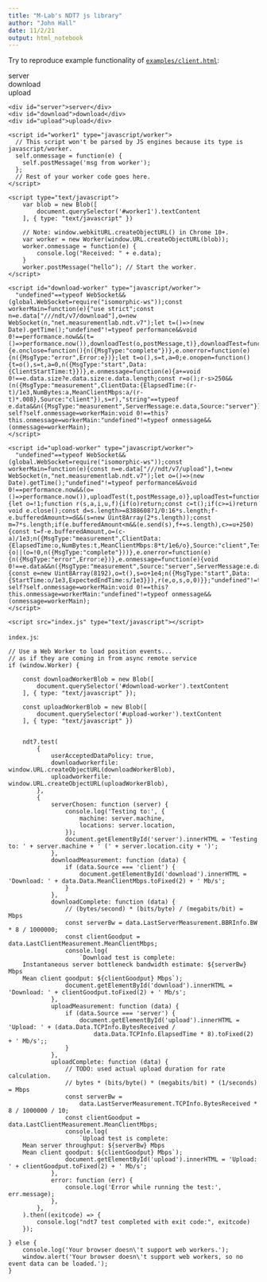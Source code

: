 ```yaml
---
title: "M-Lab's NDT7 js library"
author: "John Hall"
date: 11/2/21
output: html_notebook
---
```


Try to reproduce example functionality of [`examples/client.html`](examples/client.html):


```{=html}
<div id="server">server</div>
<div id="download">download</div>
<div id="upload">upload</div>

<script src="https://speedtest-assets.s3.us-east-1.amazonaws.com/public/ndt7.min.js" type="text/javascript"></script>

    <script id="worker1" type="javascript/worker">
      // This script won't be parsed by JS engines because its type is javascript/worker.
      self.onmessage = function(e) {
        self.postMessage('msg from worker');
      };
      // Rest of your worker code goes here.
    </script>

    <script type="text/javascript">
        var blob = new Blob([
            document.querySelector('#worker1').textContent
        ], { type: "text/javascript" })

        // Note: window.webkitURL.createObjectURL() in Chrome 10+.
        var worker = new Worker(window.URL.createObjectURL(blob));
        worker.onmessage = function(e) {
            console.log("Received: " + e.data);
        }
        worker.postMessage("hello"); // Start the worker.
    </script>

    <script id="download-worker" type="javascript/worker">
      "undefined"==typeof WebSocket&&(global.WebSocket=require("isomorphic-ws"));const workerMain=function(e){"use strict";const n=e.data["///ndt/v7/download"],o=new WebSocket(n,"net.measurementlab.ndt.v7");let t=()=>(new Date).getTime();"undefined"!=typeof performance&&void 0!==performance.now&&(t=()=>performance.now()),downloadTest(o,postMessage,t)},downloadTest=function(e,n,o){e.onclose=function(){n({MsgType:"complete"})},e.onerror=function(e){n({MsgType:"error",Error:e})};let t=o(),s=t,a=0;e.onopen=function(){t=o(),s=t,a=0,n({MsgType:"start",Data:{ClientStartTime:t}})},e.onmessage=function(e){a+=void 0!==e.data.size?e.data.size:e.data.length;const r=o();r-s>250&&(n({MsgType:"measurement",ClientData:{ElapsedTime:(r-t)/1e3,NumBytes:a,MeanClientMbps:a/(r-t)*.008},Source:"client"}),s=r),"string"==typeof e.data&&n({MsgType:"measurement",ServerMessage:e.data,Source:"server"})}};"undefined"!=typeof self?self.onmessage=workerMain:void 0!==this?this.onmessage=workerMain:"undefined"!=typeof onmessage&&(onmessage=workerMain);
    </script>

    <script id="upload-worker" type="javascript/worker">
      "undefined"==typeof WebSocket&&(global.WebSocket=require("isomorphic-ws"));const workerMain=function(e){const n=e.data["///ndt/v7/upload"],t=new WebSocket(n,"net.measurementlab.ndt.v7");let o=()=>(new Date).getTime();"undefined"!=typeof performance&&void 0!==performance.now&&(o=()=>performance.now()),uploadTest(t,postMessage,o)},uploadTest=function(e,n,t){let o=!1;function r(s,a,i,u,f){if(o)return;const c=t();if(c>=i)return void e.close();const d=s.length>=8388608?1/0:16*s.length;f-e.bufferedAmount>=d&&(s=new Uint8Array(2*s.length));const m=7*s.length;if(e.bufferedAmount<m&&(e.send(s),f+=s.length),c>=u+250){const t=f-e.bufferedAmount,o=(c-a)/1e3;n({MsgType:"measurement",ClientData:{ElapsedTime:o,NumBytes:t,MeanClientMbps:8*t/1e6/o},Source:"client",Test:"upload"}),u=c}setTimeout((()=>r(s,a,i,u,f)),0)}e.onclose=function(){o||(o=!0,n({MsgType:"complete"}))},e.onerror=function(e){n({MsgType:"error",Error:e})},e.onmessage=function(e){void 0!==e.data&&n({MsgType:"measurement",Source:"server",ServerMessage:e.data})},e.onopen=function(){const e=new Uint8Array(8192),o=t(),s=o+1e4;n({MsgType:"start",Data:{StartTime:o/1e3,ExpectedEndTime:s/1e3}}),r(e,o,s,o,0)}};"undefined"!=typeof self?self.onmessage=workerMain:void 0!==this?this.onmessage=workerMain:"undefined"!=typeof onmessage&&(onmessage=workerMain);
    </script>

    <script src="index.js" type="text/javascript"></script>

```

    <div id="server">server</div>
    <div id="download">download</div>
    <div id="upload">upload</div>

    <script id="worker1" type="javascript/worker">
      // This script won't be parsed by JS engines because its type is javascript/worker.
      self.onmessage = function(e) {
        self.postMessage('msg from worker');
      };
      // Rest of your worker code goes here.
    </script>

    <script type="text/javascript">
        var blob = new Blob([
            document.querySelector('#worker1').textContent
        ], { type: "text/javascript" })

        // Note: window.webkitURL.createObjectURL() in Chrome 10+.
        var worker = new Worker(window.URL.createObjectURL(blob));
        worker.onmessage = function(e) {
            console.log("Received: " + e.data);
        }
        worker.postMessage("hello"); // Start the worker.
    </script>

    <script id="download-worker" type="javascript/worker">
      "undefined"==typeof WebSocket&&(global.WebSocket=require("isomorphic-ws"));const workerMain=function(e){"use strict";const n=e.data["///ndt/v7/download"],o=new WebSocket(n,"net.measurementlab.ndt.v7");let t=()=>(new Date).getTime();"undefined"!=typeof performance&&void 0!==performance.now&&(t=()=>performance.now()),downloadTest(o,postMessage,t)},downloadTest=function(e,n,o){e.onclose=function(){n({MsgType:"complete"})},e.onerror=function(e){n({MsgType:"error",Error:e})};let t=o(),s=t,a=0;e.onopen=function(){t=o(),s=t,a=0,n({MsgType:"start",Data:{ClientStartTime:t}})},e.onmessage=function(e){a+=void 0!==e.data.size?e.data.size:e.data.length;const r=o();r-s>250&&(n({MsgType:"measurement",ClientData:{ElapsedTime:(r-t)/1e3,NumBytes:a,MeanClientMbps:a/(r-t)*.008},Source:"client"}),s=r),"string"==typeof e.data&&n({MsgType:"measurement",ServerMessage:e.data,Source:"server"})}};"undefined"!=typeof self?self.onmessage=workerMain:void 0!==this?this.onmessage=workerMain:"undefined"!=typeof onmessage&&(onmessage=workerMain);
    </script>

    <script id="upload-worker" type="javascript/worker">
      "undefined"==typeof WebSocket&&(global.WebSocket=require("isomorphic-ws"));const workerMain=function(e){const n=e.data["///ndt/v7/upload"],t=new WebSocket(n,"net.measurementlab.ndt.v7");let o=()=>(new Date).getTime();"undefined"!=typeof performance&&void 0!==performance.now&&(o=()=>performance.now()),uploadTest(t,postMessage,o)},uploadTest=function(e,n,t){let o=!1;function r(s,a,i,u,f){if(o)return;const c=t();if(c>=i)return void e.close();const d=s.length>=8388608?1/0:16*s.length;f-e.bufferedAmount>=d&&(s=new Uint8Array(2*s.length));const m=7*s.length;if(e.bufferedAmount<m&&(e.send(s),f+=s.length),c>=u+250){const t=f-e.bufferedAmount,o=(c-a)/1e3;n({MsgType:"measurement",ClientData:{ElapsedTime:o,NumBytes:t,MeanClientMbps:8*t/1e6/o},Source:"client",Test:"upload"}),u=c}setTimeout((()=>r(s,a,i,u,f)),0)}e.onclose=function(){o||(o=!0,n({MsgType:"complete"}))},e.onerror=function(e){n({MsgType:"error",Error:e})},e.onmessage=function(e){void 0!==e.data&&n({MsgType:"measurement",Source:"server",ServerMessage:e.data})},e.onopen=function(){const e=new Uint8Array(8192),o=t(),s=o+1e4;n({MsgType:"start",Data:{StartTime:o/1e3,ExpectedEndTime:s/1e3}}),r(e,o,s,o,0)}};"undefined"!=typeof self?self.onmessage=workerMain:void 0!==this?this.onmessage=workerMain:"undefined"!=typeof onmessage&&(onmessage=workerMain);
    </script>

    <script src="index.js" type="text/javascript"></script>

`index.js`:

    // Use a Web Worker to load position events...
    // as if they are coming in from async remote service
    if (window.Worker) {

        const downloadWorkerBlob = new Blob([
            document.querySelector('#download-worker').textContent
        ], { type: "text/javascript" });

        const uploadWorkerBlob = new Blob([
            document.querySelector('#upload-worker').textContent
        ], { type: "text/javascript" })


        ndt7.test(
            {
                userAcceptedDataPolicy: true,
                downloadworkerfile: window.URL.createObjectURL(downloadWorkerBlob),
                uploadworkerfile: window.URL.createObjectURL(uploadWorkerBlob),
            },
            {
                serverChosen: function (server) {
                    console.log('Testing to:', {
                        machine: server.machine,
                        locations: server.location,
                    });
                    document.getElementById('server').innerHTML = 'Testing to: ' + server.machine + ' (' + server.location.city + ')';
                },
                downloadMeasurement: function (data) {
                    if (data.Source === 'client') {
                        document.getElementById('download').innerHTML = 'Download: ' + data.Data.MeanClientMbps.toFixed(2) + ' Mb/s';
                    }
                },
                downloadComplete: function (data) {
                    // (bytes/second) * (bits/byte) / (megabits/bit) = Mbps
                    const serverBw = data.LastServerMeasurement.BBRInfo.BW * 8 / 1000000;
                    const clientGoodput = data.LastClientMeasurement.MeanClientMbps;
                    console.log(
                        `Download test is complete:
        Instantaneous server bottleneck bandwidth estimate: ${serverBw} Mbps
        Mean client goodput: ${clientGoodput} Mbps`);
                    document.getElementById('download').innerHTML = 'Download: ' + clientGoodput.toFixed(2) + ' Mb/s';
                },
                uploadMeasurement: function (data) {
                    if (data.Source === 'server') {
                        document.getElementById('upload').innerHTML = 'Upload: ' + (data.Data.TCPInfo.BytesReceived /
                            data.Data.TCPInfo.ElapsedTime * 8).toFixed(2) + ' Mb/s';;
                    }
                },
                uploadComplete: function (data) {
                    // TODO: used actual upload duration for rate calculation.
                    // bytes * (bits/byte() * (megabits/bit) * (1/seconds) = Mbps
                    const serverBw =
                        data.LastServerMeasurement.TCPInfo.BytesReceived * 8 / 1000000 / 10;
                    const clientGoodput = data.LastClientMeasurement.MeanClientMbps;
                    console.log(
                        `Upload test is complete:
        Mean server throughput: ${serverBw} Mbps
        Mean client goodput: ${clientGoodput} Mbps`);
                    document.getElementById('upload').innerHTML = 'Upload: ' + clientGoodput.toFixed(2) + ' Mb/s';
                },
                error: function (err) {
                    console.log('Error while running the test:', err.message);
                },
            },
        ).then((exitcode) => {
            console.log("ndt7 test completed with exit code:", exitcode)
        });

    } else {
        console.log('Your browser doesn\'t support web workers.');
        window.alert('Your browser doesn\'t support web workers, so no event data can be loaded.');
    }


